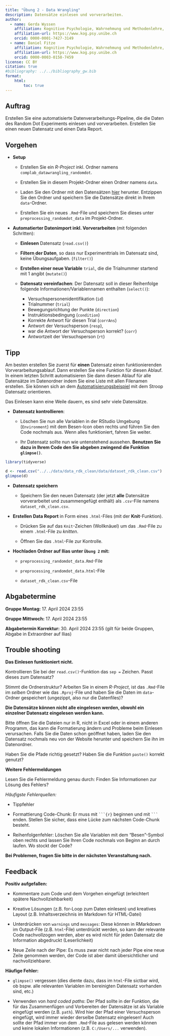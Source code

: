 ```yaml
---
title: "Übung 2 - Data Wrangling"
description: Datensätze einlesen und vorverarbeiten.
author:
  - name: Gerda Wyssen
    affiliation: Kognitive Psychologie, Wahrnehmung und Methodenlehre, Universität Bern 
    affiliation-url: https://www.kog.psy.unibe.ch
    orcid: 0000-0001-7427-3149
  - name: Daniel Fitze
    affiliation: Kognitive Psychologie, Wahrnehmung und Methodenlehre, Universität Bern 
    affiliation-url: https://www.kog.psy.unibe.ch
    orcid: 0000-0003-0158-7459 
license: CC BY
citation: true
#bibliography: ../../bibliography_gw.bib
format:
    html:
        toc: true
---
```


## Auftrag

Erstellen Sie eine automatisierte Datenverarbeitungs-Pipeline, die die Daten des Random Dot Experiments einlesen und vorverarbeiten. Erstellen Sie einen neuen Datensatz und einen Data Report.

## Vorgehen

- __Setup__

    - Erstellen Sie ein _R-Project_ inkl. Ordner namens  `complab_datawrangling_randomdot`. 

    - Erstellen Sie in diesem Projekt-Ordner einen Ordner namens `data`.

    - Laden Sie den Ordner mit den Datensätzen [hier](../../downloadable_files/data-rdk.zip) herunter. Entzippen Sie den Ordner und speichern Sie die Datensätze direkt in Ihrem `data`-Ordner. 
    
    - Erstellen Sie ein neues `.Rmd`-File und speichern Sie dieses unter `preprocessing_randomdot_data` im Projekt-Ordner.

- __Automatierter Datenimport inkl. Vorverarbeiten__ (mit folgenden Schritten):

    - __Einlesen__ Datensatz (`read.csv()`)
    
    - __Filtern der Daten__, so dass nur Experimenttrials im Datensatz sind, keine Übungsaufgaben. (`filter()`)
    
    - __Erstellen einer neue Variable__ `trial`, die die Trialnummer startend mit 1 angibt (`mutate()`)
    
    - __Datensatz vereinfachen__: Der Datensatz soll in dieser Reihenfolge folgende Informationen/Variablennamen enthalten (`select()`): 

        - Versuchspersonenidentifikation (`id`)
        - Trialnummer (`trial`)
        - Bewegungsrichtung der Punkte (`direction`)
        - Instruktionsbedingung (`condition`)
        - Korrekte Antwort für diesen Trial (`corrAns`)
        - Antwort der Versuchsperson (`resp`), 
        - war die Antwort der Versuchsperson korrekt? (`corr`)
        - Antwortzeit der Versuchsperson (`rt`)

  
:::callout-tip
## Tipp

Am besten erstellen Sie zuerst für __einen__ Datensatz einen funktionierenden Vorverarbeitungsablauf. Dann erstellen Sie eine Funktion für diesen Ablauf. In einem letzten Schritt automatisieren Sie dann diesen Ablauf für alle Datensätze im Datenordner indem Sie eine Liste mit allen Filenamen erstellen. Sie können sich an dem [Automatisierungsbeispiel](https://kogpsy.github.io/neuroscicomplabFS24/pages/chapters/datawrangling_automatisiert.html) mit dem Stroop Datensatz orientieren.

Das Einlesen kann eine Weile dauern, es sind sehr viele Datensätze.
:::

- __Datensatz kontrollieren__:

    - Löschen Sie nun alle Variablen in der RStudio Umgebung (`Environment`) mit dem Besen-Icon oben rechts und führen Sie den Code nochmals aus. Wenn alles funktioniert, fahren Sie weiter.
    
    - Ihr Datensatz sollte nun wie untenstehend aussehen.  __Benutzen Sie dazu in Ihrem Code den Sie abgeben zwingend die Funktion `glimpse()`__.
    
```r
library(tidyverse)
```

```r
d <- read.csv("../../data/data_rdk_clean/data/dataset_rdk_clean.csv")
glimpse(d)
```
    

- __Datensatz speichern__

    - Speichern Sie den neuen Datensatz (der jetzt __alle__ Datensätze vorverarbeitet und zusammengefügt enthält) als `.csv`-File namens `dataset_rdk_clean.csv`.
    
- __Erstellen Data Report__ in Form eines `.html`-Files (mit der __Knit__-Funktion).

    - Drücken Sie auf das `Knit`-Zeichen (Wollknäuel) um das `.Rmd`-File zu einem `.html`-File zu _knitten_.
    
    - Öffnen Sie das `.html`-File zur Kontrolle.
    
- __Hochladen Ordner auf Ilias unter `Übung 2` mit:__ 

    - `preprocessing_randomdot_data.Rmd`-File
    
    - `preprocessing_randomdot_data.html`-File
    
    - `dataset_rdk_clean.csv`-File


## Abgabetermine

__Gruppe Montag:__ 17. April 2024 23:55

__Gruppe Mittwoch:__ 17. April 2024 23:55

__Abgabetermin Korrektur:__ 30. April 2024 23:55
(gilt für beide Gruppen, Abgabe in Extraordner auf Ilias)


## Trouble shooting


__Das Einlesen funktioniert nicht.__

Kontrollieren Sie bei der `read.csv()`-Funktion das `sep = ` Zeichen. Passt dieses zum Datensatz?

Stimmt die Ordnerstruktur? Arbeiten Sie in einem _R-Project_, ist das `.Rmd`-File im _selben_ Ordner wie das `.Rproj`-File und haben Sie die Daten im `data`-Ordner gespeichert (ungezippt, also nur die Datenfiles)?

__Die Datensätze können nicht alle eingelesen werden, obwohl ein einzelner Datensatz eingelesen werden kann.__

Bitte öffnen Sie die Dateien nur in R, nicht in Excel oder in einem anderen Programm, das kann die Formatierung ändern und Probleme beim Einlesen verursachen. Falls Sie die Daten schon geöffnet haben, laden Sie den Datensatz nochmals neu von der Website herunter und speichern Sie ihn im Datenordner.

Haben Sie die Pfade richtig gesetzt? Haben Sie die Funktion `paste()` korrekt genutzt?

__Weitere Fehlermeldungen__

Lesen Sie die Fehlermeldung genau durch: Finden Sie Informationen zur Lösung des Fehlers?

_Häufigste Fehlerquellen:_

- Tippfehler

- Formattierung Code-Chunk: Er muss mit ` ```{r}` beginnen und mit ` ``` ` enden. Stellen Sie sicher, dass eine Lücke zum nächsten Code-Chunk besteht.

- Reihenfolgenfehler: Löschen Sie alle Variablen mit dem "Besen"-Symbol oben rechts und lassen Sie Ihren Code nochmals von Beginn an durch laufen. Wo stockt der Code?


__Bei Problemen, fragen Sie bitte in der nächsten Veranstaltung nach.__


## Feedback

__Positiv aufgefallen:__

- Kommentare zum Code und dem Vorgehen eingefügt (erleichtert spätere Nachvollziehbarkeit)

- Kreative Lösungen (z.B. for-Loop zum Daten einlesen) und kreatives Layout (z.B. Inhaltsverzeichnis im Markdown für HTML-Datei)

- Unterdrücken von `warnings` und `messages`: Diese können in RMarkdown im Output-File (z.B. `html`-File) unterdrückt werden, so kann der relevante Code nachvollzogen werden, aber es wird nicht für jeden Datensatz die Information abgedruckt (Leserlichkeit)

- Neue Zeile nach der Pipe: Es muss zwar nicht nach jeder Pipe  eine neue Zeile genommen werden, der Code ist aber damit übersichtlicher und nachvollziehbarer.

__Häufige Fehler:__

- `glimpse()` vergessen (dies diente dazu, dass im `html`-File sictbar wird, ob bspw. alle relevanten Variablen im bereinigten Datensatz vorhanden sind, etc.)

- Verwenden von _hard coded paths_: Der Pfad sollte in der Funktion, die für das Zusammenfügen und Vorbereiten der Datensätze ist als Variable eingefügt werden (z.B. `path`). Wird hier der Pfad einer Versuchsperson eingefügt, wird immer wieder derselbe Datensatz eingelesen! Auch sollte der Pfad immer von dem `.Rmd`-File aus gelesen werden können und keine lokalen Informationen (z.B. `C:/Users/...` verwenden).


